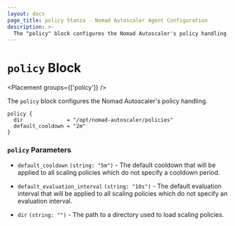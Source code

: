 ```yaml
---
layout: docs
page_title: policy Stanza - Nomad Autoscaler Agent Configuration
description: >-
  The "policy" block configures the Nomad Autoscaler's policy handling.
---
```


# `policy` Block

<Placement groups={['policy']} />

The `policy` block configures the Nomad Autoscaler's policy handling.

```hcl
policy {
  dir              = "/opt/nomad-autoscaler/policies"
  default_cooldown = "2m"
}
```

### `policy` Parameters

- `default_cooldown` `(string: "5m")` - The default cooldown that will be applied
  to all scaling policies which do not specify a cooldown period.

- `default_evaluation_interval` `(string: "10s")` - The default evaluation interval
  that will be applied to all scaling policies which do not specify an evaluation
  interval.

- `dir` `(string: "")` - The path to a directory used to load scaling policies.
